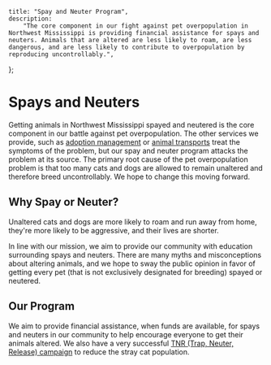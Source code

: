
	title: "Spay and Neuter Program",
	description:
		"The core component in our fight against pet overpopulation in Northwest Mississippi is providing financial assistance for spays and neuters. Animals that are altered are less likely to roam, are less dangerous, and are less likely to contribute to overpopulation by reproducing uncontrollably.",
};


# Spays and Neuters

Getting animals in Northwest Mississippi spayed and neutered is the core component in our battle against pet overpopulation. The other services we provide, such as [adoption management](/about/adoption) or [animal transports](/about/transports) treat the symptoms of the problem, but our spay and neuter program attacks the problem at its source. The primary root cause of the pet overpopulation problem is that too many cats and dogs are allowed to remain unaltered and therefore breed uncontrollably. We hope to change this moving forward.

## Why Spay or Neuter?

Unaltered cats and dogs are more likely to roam and run away from home, they're more likely to be aggressive, and their lives are shorter. 

In line with our mission, we aim to provide our community with education surrounding spays and neuters. There are many myths and misconceptions about altering animals, and we hope to sway the public opinion in favor of getting every pet (that is not exclusively designated for breeding) spayed or neutered.

<MDXImage
	src={spayneuter}
	alt="A graphical chart explaining the benefits and debunking myths associated with spays and neuters."
	longdesc="/public/descriptions/spayneuter.txt"
	width={1250}
	height={1000}
	priority
/>

## Our Program

We aim to provide financial assistance, when funds are available, for spays and neuters in our community to help encourage everyone to get their animals altered. We also have a very successful [TNR (Trap, Neuter, Release) campaign](/about/tnr) to reduce the stray cat population.